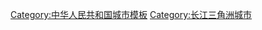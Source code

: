 {{Navbox
|name= 南京都市圈
|title= [[南京都市圈|{{white|南京都市圈}}]]
|titlestyle=background:#1E90FF;
|listclass=hlist
 
|group1= 会员城市
|group1style=background:#1E90FF; color:white;
|list1= 
*[[南京市]]
*[[镇江市]]
*[[扬州市]]
*[[淮安市]]
*[[金坛区]]
*[[溧阳市]]
*[[句容市]]
*[[扬中市]]
*[[丹阳市]]
*[[仪征市]]
*[[高邮市]]
*[[宝应县]]
*[[盱眙县]]
*[[涟水县]]
*[[金湖县]]
*[[马鞍山市]]
*[[滁州市]]
*[[芜湖市]]
*[[宣城市]]
*[[天长市]]
*[[宁国市]]
*[[广德市]]
*[[郎溪县]]
*[[绩溪县]]
*[[来安县]]
*[[明光市]]
*[[全椒县]]
*[[定远县]]
*[[凤阳县]]
*[[当涂县]]
*[[和县]]
*[[含山县]]
*[[旌德县]]
*[[泾县]]

|group2= 旅游景区
|group2style=background:#1E90FF; color:white;
|list2= 
*[[中山陵]]
*[[紫金山]]
*[[明孝陵]]
*[[梅花山 (南京)|梅花山]]
*[[玄武湖]]
*[[雨花台]]
*[[南京夫子庙|夫子庙]]
*[[牛首山]]
*[[南京中国近代史遗址博物馆|总统府]]
*[[阅江楼 (南京)|阅江楼]]
*[[京杭大运河]]
*[[江天禅寺|金山寺]]
*[[茅山]]
*[[天目湖]]
*[[瘦西湖]]
*[[扬州大明寺|大明寺]]
*[[高旻寺]]
*[[采石矶]]
*[[李白墓]]
*[[敬亭山]]
*[[谢朓楼]]
*[[醉翁亭]]
*[[琅琊山]]
*[[广济寺 (芜湖市)|广济寺]]
|group3= 交通
|group3style=background:#1E90FF; color:white;
|list3={{Navbox|subgroup
|group1= '''主要公路'''
|group1style=background:#1E90FF; color:white;
|list1= 
*[[205国道]]
*[[312国道]]
*[[南京绕城高速公路|南京绕城高速]]
*[[沪陕高速]]
*[[沪蓉高速]]
*[[长深高速]]
*[[宁芜高速]]
*[[常合高速公路|常合高速]]
*[[宁宣高速公路|宁宣高速]]
*[[宁通高速]]
|group2= '''主要铁路'''
|group2style=background:#1E90FF; color:white;
|list2= 
*[[京沪高铁]]
*[[沪宁城际铁路]]
*[[沪汉蓉客运专线]]
*[[宁安客运专线]]
*[[京沪铁路]]
*[[宁芜铁路]]
*[[宁启铁路]]
*[[宁西铁路]]
|group3= '''城市轨道交通'''
|group3style=background:#1E90FF; color:white;
|list3= 
*[[南京地铁]]（[[南京地铁1号线|1号线]]、[[南京地铁2号线|2号线]]、[[南京地铁3号线|3号线]]、[[南京地铁4号线|4号线]]、[[南京地铁10号线|10号线]]、[[南京地铁S1号线|S1号线]]、[[南京地铁S3号线|S3号线]]、[[南京地铁S7号线|S7号线]]、[[南京地铁S8号线|S8号线]]、[[南京地铁S9号线|S9号线]]）
*[[南京有轨电车]]
*[[淮安有轨电车]]
|group4= '''航空运输'''
|group4style=background:#1E90FF; color:white;
|list4= 
*[[南京禄口国际机场]]
*[[扬州泰州国际机场]]
*[[淮安涟水国际机场]]
*[[芜湖宣州机场]]
}}
|group4=主要高校
|group4style=background:#1E90FF; color:white;
|list4=
*[[南京大学]]
*[[东南大学]]
*[[南京理工大学]]
*[[南京师范大学]]
*[[南京农业大学]]
*[[南京邮电大学]]
*[[河海大学]]
*[[南京审计大学]]
*[[中国药科大学]]
*[[南京医科大学]]
*[[南京航空航天大学]]
*[[南京信息工程大学]]
*[[南京财经大学]]
*[[南京林业大学]]
*[[南京工业大学]]
*[[南京中医药大学]]
*[[陆军指挥学院]]
*[[陆军工程大学]]
*[[海军指挥学院]]
*[[江苏大学]]
*[[江苏科技大学]]
*[[扬州大学]]
*[[安徽师范大学]]
*[[安徽工程大学]]
*[[安徽工业大学]]
|below=
}}
<noinclude>
[[Category:中华人民共和国城市模板]]
[[Category:长江三角洲城市]]
</noinclude>